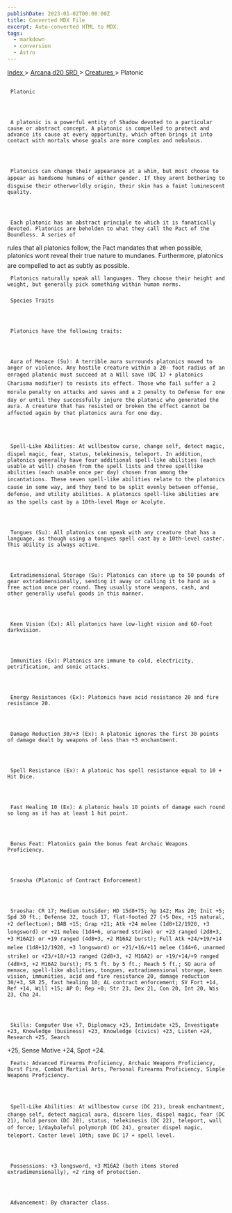 ```yaml
---
publishDate: 2023-01-02T00:00:00Z
title: Converted MDX File
excerpt: Auto-converted HTML to MDX.
tags:
  - markdown
  - conversion
  - Astro
---
```







[
      Index
     ](-index)
     >
     [
      Arcana d20 SRD
     ](arcana-d20-srd-index)
     >
     [
      Creatures
     ](arcana-d20-srd-creatures-index)
     > Platonic
    





## 
     Platonic
    



     A platonic is a powerful entity of Shadow devoted to a particular cause or abstract concept. A platonic is compelled to protect and advance its cause at every opportunity, which often brings it into contact with mortals whose goals are more complex and nebulous.
    



     Platonics can change their appearance at a whim, but most choose to appear as handsome humans of either gender. If they arent bothering to disguise their otherworldly origin, their skin has a faint luminescent quality.
    



     Each platonic has an abstract principle to which it is fanatically devoted. Platonics are beholden to what they call the Pact of the Boundless. A series of
rules that all platonics follow, the Pact mandates that when possible, platonics wont reveal their true nature to mundanes. Furthermore, platonics are
compelled to act as subtly as possible.
    



     Platonics naturally speak all languages. They choose their height and weight, but generally pick something within human norms.
    


### 
     Species Traits
    



     Platonics have the following traits:
    



     Aura of Menace (Su): A terrible aura surrounds platonics moved to anger or violence. Any hostile creature within a 20- foot radius of an enraged platonic must succeed at a Will save (DC 17 + platonics Charisma modifier) to resists its effect. Those who fail suffer a 2 morale penalty on attacks and saves and a 2 penalty to Defense for one day or until they successfully injure the platonic who generated the aura. A creature that has resisted or broken the effect cannot be affected again by that platonics aura for one day.
    



     Spell-Like Abilities: At willbestow curse, change self, detect magic, dispel magic, fear, status, telekinesis, teleport. In addition, platonics generally have four additional spell-like abilities (each usable at will) chosen from the spell lists and three spelllike abilities (each usable once per day) chosen from among the incantations. These seven spell-like abilities relate to the platonics cause in some way, and they tend to be split evenly between offense, defense, and utility abilities. A platonics spell-like abilities are as the spells cast by a 10th-level Mage or Acolyte.
    



     Tongues (Su): All platonics can speak with any creature that has a language, as though using a tongues spell cast by a 10th-level caster. This ability is always active.
    



     Extradimensional Storage (Su): Platonics can store up to 50 pounds of gear extradimensionally, sending it away or calling it to hand as a free action once per round. They usually store weapons, cash, and other generally useful goods in this manner.
    



     Keen Vision (Ex): All platonics have low-light vision and 60-foot darkvision.
    



     Immunities (Ex): Platonics are immune to cold, electricity, petrification, and sonic attacks.
    



     Energy Resistances (Ex): Platonics have acid resistance 20 and fire resistance 20.
    



     Damage Reduction 30/+3 (Ex): A platonic ignores the first 30 points of damage dealt by weapons of less than +3 enchantment.
    



     Spell Resistance (Ex): A platonic has spell resistance equal to 10 + Hit Dice.
    



     Fast Healing 10 (Ex): A platonic heals 10 points of damage each round so long as it has at least 1 hit point.
    



     Bonus Feat: Platonics gain the bonus feat Archaic Weapons Proficiency.
    



     Sraosha (Platonic of Contract Enforcement)
    



     Sraosha: CR 17; Medium outsider; HD 15d8+75; hp 142; Mas 20; Init +5; Spd 30 ft.; Defense 32, touch 17, flat-footed 27 (+5 Dex, +15 natural, +2 deflection); BAB +15; Grap +21; Atk +24 melee (1d8+12/1920, +3 longsword) or +21 melee (1d4+6, unarmed strike) or +23 ranged (2d8+3, +3 M16A2) or +19 ranged (4d8+3, +2 M16A2 burst); Full Atk +24/+19/+14 melee (1d8+12/1920, +3 longsword) or +21/+16/+11 melee (1d4+6, unarmed strike) or +23/+18/+13 ranged (2d8+3, +2 M16A2) or +19/+14/+9 ranged (4d8+3, +2 M16A2 burst); FS 5 ft. by 5 ft.; Reach 5 ft.; SQ aura of menace, spell-like abilities, tongues, extradimensional storage, keen vision, immunities, acid and fire resistance 20, damage reduction 30/+3, SR 25, fast healing 10; AL contract enforcement; SV Fort +14, Ref +14, Will +15; AP 0; Rep +0; Str 23, Dex 21, Con 20, Int 20, Wis 23, Cha 24.
    



     Skills: Computer Use +7, Diplomacy +25, Intimidate +25, Investigate +23, Knowledge (business) +23, Knowledge (civics) +23, Listen +24, Research +25, Search
+25, Sense Motive +24, Spot +24.
    



     Feats: Advanced Firearms Proficiency, Archaic Weapons Proficiency, Burst Fire, Combat Martial Arts, Personal Firearms Proficiency, Simple Weapons Proficiency.
    



     Spell-Like Abilities: At willbestow curse (DC 21), break enchantment, change self, detect magical aura, discern lies, dispel magic, fear (DC 21), hold person (DC 20), status, telekinesis (DC 22), teleport, wall of force; 1/daybaleful polymorph (DC 24), greater dispel magic, teleport. Caster level 10th; save DC 17 + spell level.
    



     Possessions: +3 longsword, +3 M16A2 (both items stored extradimensionally), +2 ring of protection.
    



     Advancement: By character class.
    




